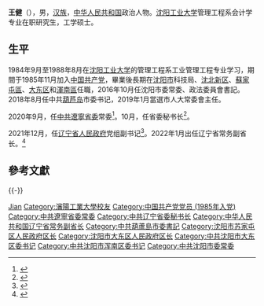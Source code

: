 {{Otheruses|other=名为王健的其他人物|王健}}
{{Infobox officeholder
| 图像        = 
| 图像说明    = 
| 职务1       = [[辽宁省人民政府|辽宁省人民政府]]常务副省长
| 就任日期1   = 2021年12月
| 卸任日期1   = 
| 1blankname1 = 省长
| 1namedata1  = [[李乐成|李乐成]]
| 前任1       = [[陈向群|陈向群]]
| 继任1       = 
| 职务2       = 
| 就任日期2   = 
| 卸任日期2   = 
| 前任2       = 
| 继任2       = 
| 职务3       = 
| 就任日期3   = 
| 卸任日期3   = 
| 前任3       = 
| 继任3       = 
| 职务4       = 
| 就任日期4   = 
| 卸任日期4   = 
| 前任4       = 
| 继任4       = 
| 姓名        = 王健
| 原名        = 
| 出生日期    = {{birth year and age|1965|7}}
| 出生地点    = {{CHN}}
| 逝世日期    = <!-- {{death date and age|}}（死亡在前，出生在后）{{death year and age| }} -->
| 逝世地点    = 
| 政党        = {{CPC}}
| 父母        = 
| 配偶        = <!--{{marriage|姓名|}} -->
| 子女        = 
| 亲属        = 
| 信仰        = 
| 母校        = [[沈阳工业大学|沈阳工业大学]]
| 网站        = 
| 签名        = 
| 脚注        = 
}}
'''王健'''（{{bd|1965年|7月||catIdx=Wang王}}），男，[[汉族|汉族]]，[[中华人民共和国|中华人民共和国]]政治人物。[[沈阳工业大学|沈阳工业大学]]管理工程系会计学专业在职研究生，工学硕士。

== 生平 ==
1984年9月至1988年8月在[[沈阳工业大学|沈阳工业大学]]的管理工程系工业管理工程专业学习，期間于1985年11月加入[[中国共产党|中国共产党]]，畢業後長期在[[沈阳市|沈阳市]]科技局、[[沈北新区|沈北新区]]、[[蘇家屯區|蘇家屯區]]、[[大东区|大东区]]和[[渾南區|渾南區]]任職，2016年10月任沈阳市委常委、政法委員會書記。2018年8月任中共[[葫芦岛|葫芦岛]]市委书记，2019年1月當選市人大常委會主任。

2020年9月，任[[中共遼寧省委|中共遼寧省委]]常委<ref>{{Cite news | url=http://district.ce.cn/newarea/sddy/202009/28/t20200928_35836991.shtml | title=葫芦岛市委书记王健出任辽宁省委常委 | publisher=中國經濟網 | date=2020-09-28 | accessdate=2020-09-28 | archive-date=2020-10-21 | archive-url=https://web.archive.org/web/20201021050005/http://district.ce.cn/newarea/sddy/202009/28/t20200928_35836991.shtml | dead-url=no }}</ref>。10月，任省委秘书长<ref>{{Cite news|url=http://district.ce.cn/newarea/sddy/202010/12/t20201012_35878009.shtml|title=王健任辽宁省委秘书长|publisher=中国经济网|date=2020-10-12|accessdate=2020-10-12|archive-date=2021-07-04|archive-url=https://web.archive.org/web/20210704052240/http://district.ce.cn/newarea/sddy/202010/12/t20201012_35878009.shtml|dead-url=no}}</ref>。

2021年12月，任[[辽宁省人民政府|辽宁省人民政府]]党组副书记<ref>{{Cite news|url=http://district.ce.cn/newarea/sddy/202112/22/t20211222_37193178.shtml|title=王健任辽宁省政府党组副书记|publisher=中国经济网|date=2020-12-22|accessdate=2020-12-22|archive-date=2021-12-24|archive-url=https://web.archive.org/web/20211224022120/http://district.ce.cn/newarea/sddy/202112/22/t20211222_37193178.shtml|dead-url=no}}</ref>。2022年1月出任辽宁省常务副省长。<ref>{{cite web |author1=[[辽宁日报|辽宁日报]] |title=王健任辽宁省副省长 陈向群不再担任 |url=http://district.ce.cn/newarea/sddy/202201/12/t20220112_37250413.shtml |website=中国经济网地方党政领导资料库 |accessdate=2022-01-11 |archive-date=2022-01-12 |archive-url=https://web.archive.org/web/20220112053835/http://district.ce.cn/newarea/sddy/202201/12/t20220112_37250413.shtml |dead-url=no }}</ref>

== 參考文獻 ==
{{reflist}}

{{-}}
{{start box}}
{{s-gov|prc}}
{{s-before|[[陈向群|陈向群]]}}
{{s-title|[[辽宁省人民政府|辽宁省人民政府]]常务副省长|2021年12月－}}
{{s-inc}}
{{s-ppo|cpc}}
{{s-before|[[刘焕鑫|刘焕鑫]]}}
{{s-title|[[中国共产党辽宁省委员会|中国共产党辽宁省委员会]]秘书长|2020年10月－2021年12月}}
{{s-after|[[张成中|张成中]]}}
{{s-before|[[孫軼|孫軼]]}}
{{s-title|[[中国共产党葫蘆島市委员会|中国共产党葫蘆島市委员会]]书记|2018年8月－2021年3月}}
{{s-after|[[王大南|王大南]]}}
{{end box}}

{{辽宁省领导人}}

{{Authority control}}
{{DEFAULTSORT:Wang王}}
[[Category:王姓|Jian]]
[[Category:瀋陽工業大學校友|Category:瀋陽工業大學校友]]
[[Category:中国共产党党员_(1985年入党)|Category:中国共产党党员 (1985年入党)]]
[[Category:中共遼寧省委常委|Category:中共遼寧省委常委]]
[[Category:中共辽宁省委秘书长|Category:中共辽宁省委秘书长]]
[[Category:中华人民共和国辽宁省常务副省长|Category:中华人民共和国辽宁省常务副省长]]
[[Category:中共葫蘆島市委書記|Category:中共葫蘆島市委書記]]
[[Category:沈阳市苏家屯区人民政府区长|Category:沈阳市苏家屯区人民政府区长]]
[[Category:沈阳市大东区人民政府区长|Category:沈阳市大东区人民政府区长]]
[[Category:中共沈阳市大东区委书记|Category:中共沈阳市大东区委书记]]
[[Category:中共沈阳市浑南区委书记|Category:中共沈阳市浑南区委书记]]
[[Category:中共沈阳市委常委|Category:中共沈阳市委常委]]